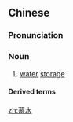 ==Chinese==
{{zh-forms}}

===Pronunciation===
{{zh-pron
|m=xùshuǐ
|c=cuk1 seoi2
|mn=thiok-chúi
|cat=n
}}

===Noun===
{{zh-noun}}

# [[water]] [[storage]]

====Derived terms====
{{zh-der|蓄水池}}

[[zh:蓄水]]